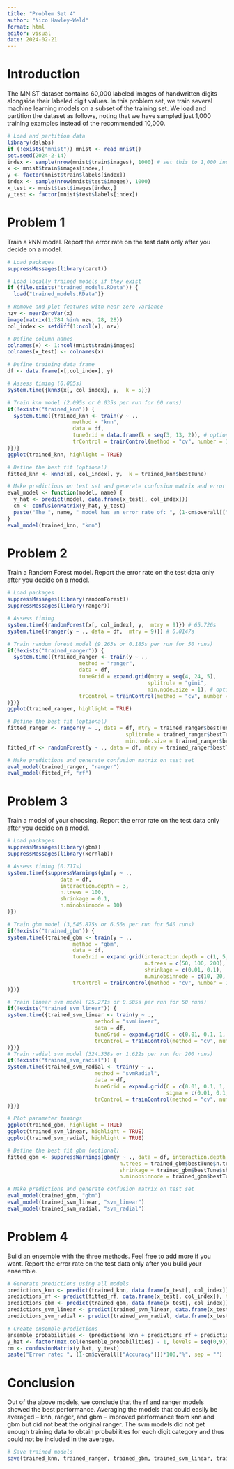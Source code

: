 ```yaml
---
title: "Problem Set 4"
author: "Nico Hawley-Weld"
format: html
editor: visual
date: 2024-02-21
---
```


# Introduction
The MNIST dataset contains 60,000 labeled images of handwritten digits alongside their labeled digit values. In this problem set, we train several machine learning models on a subset of the training set. We load and partition the dataset as follows, noting that we have sampled just 1,000 training examples instead of the recommended 10,000.

```r
# Load and partition data
library(dslabs)
if (!exists("mnist")) mnist <- read_mnist()
set.seed(2024-2-14)
index <- sample(nrow(mnist$train$images), 1000) # set this to 1,000 instead of 10,000 for compute performance
x <- mnist$train$images[index,]
y <- factor(mnist$train$labels[index])
index <- sample(nrow(mnist$test$images), 1000)
x_test <- mnist$test$images[index,]
y_test <- factor(mnist$test$labels[index])
```

# Problem 1
Train  a kNN model. Report the error rate on the test data only after you decide on a model.

```r
# Load packages
suppressMessages(library(caret))

# Load locally trained models if they exist
if (file.exists("trained_models.RData")) {
  load("trained_models.RData")}

# Remove and plot features with near zero variance
nzv <- nearZeroVar(x)
image(matrix(1:784 %in% nzv, 28, 28))
col_index <- setdiff(1:ncol(x), nzv)

# Define column names
colnames(x) <- 1:ncol(mnist$train$images)
colnames(x_test) <- colnames(x)

# Define training data frame
df <- data.frame(x[,col_index], y)

# Assess timing (0.005s)
system.time({knn3(x[, col_index], y,  k = 5)})

# Train knn model (2.095s or 0.035s per run for 60 runs)
if(!exists("trained_knn")) {
  system.time({trained_knn <- train(y ~ .,
                     method = "knn",
                     data = df,
                     tuneGrid = data.frame(k = seq(3, 13, 2)), # optional
                     trControl = trainControl(method = "cv", number = 10, p = .9, verbose = FALSE) # optional
)})}
ggplot(trained_knn, highlight = TRUE)

# Define the best fit (optional)
fitted_knn <- knn3(x[, col_index], y,  k = trained_knn$bestTune)

# Make predictions on test set and generate confusion matrix and error rate
eval_model <- function(model, name) {
  y_hat <- predict(model, data.frame(x_test[, col_index]))
  cm <- confusionMatrix(y_hat, y_test)
  paste("The ", name, " model has an error rate of: ", (1-cm$overall[["Accuracy"]])*100,"%", sep = "")
}
eval_model(trained_knn, "knn")
```

# Problem 2
Train a Random Forest model. Report the error rate on the test data only after you decide on a model.

```r
# Load packages
suppressMessages(library(randomForest))
suppressMessages(library(ranger))

# Assess timing
system.time({randomForest(x[, col_index], y,  mtry = 9)}) # 65.726s
system.time({ranger(y ~ ., data = df,  mtry = 9)}) # 0.0147s

# Train random forest model (9.263s or 0.185s per run for 50 runs)
if(!exists("trained_ranger")) {
  system.time({trained_ranger <- train(y ~ .,
                       method = "ranger",
                       data = df,
                       tuneGrid = expand.grid(mtry = seq(4, 24, 5),
                                             splitrule = "gini",
                                             min.node.size = 1), # optional
                       trControl = trainControl(method = "cv", number = 10, p = .9, verbose = FALSE) # optional
)})}
ggplot(trained_ranger, highlight = TRUE)

# Define the best fit (optional)
fitted_ranger <- ranger(y ~ ., data = df, mtry = trained_ranger$bestTune$mtry,
                                      splitrule = trained_ranger$bestTune$splitrule,
                                      min.node.size = trained_ranger$bestTune$min.node.size)
fitted_rf <- randomForest(y ~ ., data = df, mtry = trained_ranger$bestTune$mtry)

# Make predictions and generate confusion matrix on test set
eval_model(trained_ranger, "ranger")
eval_model(fitted_rf, "rf")
```

# Problem 3
Train a model of your choosing. Report the error rate on the test data only after you decide on a model.

```r
# Load packages
suppressMessages(library(gbm))
suppressMessages(library(kernlab))

# Assess timing (0.717s)
system.time({suppressWarnings(gbm(y ~ .,
                 data = df,
                 interaction.depth = 3,
                 n.trees = 100,
                 shrinkage = 0.1,
                 n.minobsinnode = 10)
)})

# Train gbm model (3,545.875s or 6.56s per run for 540 runs)
if(!exists("trained_gbm")) {
system.time({trained_gbm <- train(y ~ .,
                     method = "gbm",
                     data = df,
                     tuneGrid = expand.grid(interaction.depth = c(1, 5, 9),
                                            n.trees = c(50, 100, 200),
                                            shrinkage = c(0.01, 0.1),
                                            n.minobsinnode = c(10, 20, 50)), # optional
                     trControl = trainControl(method = "cv", number = 10, p = .9, verbose = FALSE) # optional
)})}

# Train linear svm model (25.271s or 0.505s per run for 50 runs)
if(!exists("trained_svm_linear")) {
system.time({trained_svm_linear <- train(y ~ .,
                            method = "svmLinear", 
                            data = df,
                            tuneGrid = expand.grid(C = c(0.01, 0.1, 1, 10, 100)), # optional
                            trControl = trainControl(method = "cv", number = 10, p = .9, verbose = FALSE) # optional
)})}
# Train radial svm model (324.338s or 1.622s per run for 200 runs)
if(!exists("trained_svm_radial")) {
system.time({trained_svm_radial <- train(y ~ .,
                            method = "svmRadial", 
                            data = df,
                            tuneGrid = expand.grid(C = c(0.01, 0.1, 1, 10, 100),
                                                   sigma = c(0.01, 0.1, 1, 10)), # optional
                            trControl = trainControl(method = "cv", number = 10, p = .9, verbose = FALSE) # optional
)})}

# Plot parameter tunings
ggplot(trained_gbm, highlight = TRUE)
ggplot(trained_svm_linear, highlight = TRUE)
ggplot(trained_svm_radial, highlight = TRUE)

# Define the best fit gbm (optional)
fitted_gbm <- suppressWarnings(gbm(y ~ ., data = df, interaction.depth = trained_gbm$bestTune$interaction.depth,
                                    n.trees = trained_gbm$bestTune$n.trees,
                                    shrinkage = trained_gbm$bestTune$shrinkage,
                                    n.minobsinnode = trained_gbm$bestTune$n.minobsinnode))

# Make predictions and generate confusion matrix on test set
eval_model(trained_gbm, "gbm")
eval_model(trained_svm_linear, "svm_linear")
eval_model(trained_svm_radial, "svm_radial")
```

# Problem 4
Build an ensemble with the three methods. Feel free to add more if you want. Report the error rate on the test data only after you build your ensemble.

```r
# Generate predictions using all models
predictions_knn <- predict(trained_knn, data.frame(x_test[, col_index]), type = "prob")
predictions_rf <- predict(fitted_rf, data.frame(x_test[, col_index]), type = "prob")
predictions_gbm <- predict(trained_gbm, data.frame(x_test[, col_index]), type = "prob")
predictions_svm_linear <- predict(trained_svm_linear, data.frame(x_test[, col_index]), type = "prob") # fails
predictions_svm_radial <- predict(trained_svm_radial, data.frame(x_test[, col_index]), type = "prob") # fails

# Create ensemble predictions
ensemble_probabilities <- (predictions_knn + predictions_rf + predictions_gbm) / 3
y_hat <- factor(max.col(ensemble_probabilities) - 1, levels = seq(0,9))
cm <- confusionMatrix(y_hat, y_test)
paste("Error rate: ", (1-cm$overall[["Accuracy"]])*100,"%", sep = "")
```

# Conclusion
Out of the above models, we conclude that the rf and ranger models showed the best performance. Averaging the models that could easily be averaged -- knn, ranger, and gbm -- improved performance from knn and gbm but did not beat the original ranger. The svm models did not get enough training data to obtain probabilities for each digit category and thus could not be included in the average.

```r
# Save trained models
save(trained_knn, trained_ranger, trained_gbm, trained_svm_linear, trained_svm_radial, file = "trained_models.RData")
```